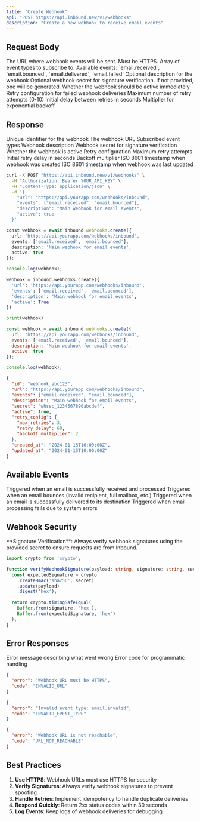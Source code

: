 ```yaml
---
title: "Create Webhook"
api: "POST https://api.inbound.new/v1/webhooks"
description: "Create a new webhook to receive email events"
---
```


## Request Body

<ParamField body="url" type="string" required>
  The URL where webhook events will be sent. Must be HTTPS.
</ParamField>

<ParamField body="events" type="array" required>
  Array of event types to subscribe to. Available events: `email.received`, `email.bounced`, `email.delivered`, `email.failed`
</ParamField>

<ParamField body="description" type="string">
  Optional description for the webhook
</ParamField>

<ParamField body="secret" type="string">
  Optional webhook secret for signature verification. If not provided, one will be generated.
</ParamField>

<ParamField body="active" type="boolean" default="true">
  Whether the webhook should be active immediately
</ParamField>

<ParamField body="retry_config" type="object">
  Retry configuration for failed webhook deliveries
  
  <ParamField body="max_retries" type="number" default="3">
    Maximum number of retry attempts (0-10)
  </ParamField>
  
  <ParamField body="retry_delay" type="number" default="60">
    Initial delay between retries in seconds
  </ParamField>
  
  <ParamField body="backoff_multiplier" type="number" default="2">
    Multiplier for exponential backoff
  </ParamField>
</ParamField>

## Response

<ResponseField name="id" type="string">
  Unique identifier for the webhook
</ResponseField>

<ResponseField name="url" type="string">
  The webhook URL
</ResponseField>

<ResponseField name="events" type="array">
  Subscribed event types
</ResponseField>

<ResponseField name="description" type="string">
  Webhook description
</ResponseField>

<ResponseField name="secret" type="string">
  Webhook secret for signature verification
</ResponseField>

<ResponseField name="active" type="boolean">
  Whether the webhook is active
</ResponseField>

<ResponseField name="retry_config" type="object">
  Retry configuration
  
  <ResponseField name="max_retries" type="number">
    Maximum retry attempts
  </ResponseField>
  
  <ResponseField name="retry_delay" type="number">
    Initial retry delay in seconds
  </ResponseField>
  
  <ResponseField name="backoff_multiplier" type="number">
    Backoff multiplier
  </ResponseField>
</ResponseField>

<ResponseField name="created_at" type="string">
  ISO 8601 timestamp when webhook was created
</ResponseField>

<ResponseField name="updated_at" type="string">
  ISO 8601 timestamp when webhook was last updated
</ResponseField>

<RequestExample>

```bash cURL
curl -X POST "https://api.inbound.new/v1/webhooks" \
  -H "Authorization: Bearer YOUR_API_KEY" \
  -H "Content-Type: application/json" \
  -d '{
    "url": "https://api.yourapp.com/webhooks/inbound",
    "events": ["email.received", "email.bounced"],
    "description": "Main webhook for email events",
    "active": true
  }'
```

```typescript TypeScript
const webhook = await inbound.webhooks.create({
  url: 'https://api.yourapp.com/webhooks/inbound',
  events: ['email.received', 'email.bounced'],
  description: 'Main webhook for email events',
  active: true
});

console.log(webhook);
```

```python Python
webhook = inbound.webhooks.create({
  'url': 'https://api.yourapp.com/webhooks/inbound',
  'events': ['email.received', 'email.bounced'],
  'description': 'Main webhook for email events',
  'active': True
})

print(webhook)
```

```javascript JavaScript
const webhook = await inbound.webhooks.create({
  url: 'https://api.yourapp.com/webhooks/inbound',
  events: ['email.received', 'email.bounced'],
  description: 'Main webhook for email events',
  active: true
});

console.log(webhook);
```

</RequestExample>

<ResponseExample>

```json Success Response
{
  "id": "webhook_abc123",
  "url": "https://api.yourapp.com/webhooks/inbound",
  "events": ["email.received", "email.bounced"],
  "description": "Main webhook for email events",
  "secret": "whsec_1234567890abcdef",
  "active": true,
  "retry_config": {
    "max_retries": 3,
    "retry_delay": 60,
    "backoff_multiplier": 2
  },
  "created_at": "2024-01-15T10:00:00Z",
  "updated_at": "2024-01-15T10:00:00Z"
}
```

</ResponseExample>

## Available Events

<AccordionGroup>
  <Accordion title="email.received">
    Triggered when an email is successfully received and processed
  </Accordion>
  
  <Accordion title="email.bounced">
    Triggered when an email bounces (invalid recipient, full mailbox, etc.)
  </Accordion>
  
  <Accordion title="email.delivered">
    Triggered when an email is successfully delivered to its destination
  </Accordion>
  
  <Accordion title="email.failed">
    Triggered when email processing fails due to system errors
  </Accordion>
</AccordionGroup>

## Webhook Security

<Info>
**Signature Verification**: Always verify webhook signatures using the provided secret to ensure requests are from Inbound.
</Info>

```typescript
import crypto from 'crypto';

function verifyWebhookSignature(payload: string, signature: string, secret: string): boolean {
  const expectedSignature = crypto
    .createHmac('sha256', secret)
    .update(payload)
    .digest('hex');
  
  return crypto.timingSafeEqual(
    Buffer.from(signature, 'hex'),
    Buffer.from(expectedSignature, 'hex')
  );
}
```

## Error Responses

<ResponseField name="error" type="string">
  Error message describing what went wrong
</ResponseField>

<ResponseField name="code" type="string">
  Error code for programmatic handling
</ResponseField>

<ResponseExample>

```json Invalid URL
{
  "error": "Webhook URL must be HTTPS",
  "code": "INVALID_URL"
}
```

```json Invalid Events
{
  "error": "Invalid event type: email.invalid",
  "code": "INVALID_EVENT_TYPE"
}
```

```json URL Not Reachable
{
  "error": "Webhook URL is not reachable",
  "code": "URL_NOT_REACHABLE"
}
```

</ResponseExample>

## Best Practices

1. **Use HTTPS**: Webhook URLs must use HTTPS for security
2. **Verify Signatures**: Always verify webhook signatures to prevent spoofing
3. **Handle Retries**: Implement idempotency to handle duplicate deliveries
4. **Respond Quickly**: Return 2xx status codes within 30 seconds
5. **Log Events**: Keep logs of webhook deliveries for debugging
``` 